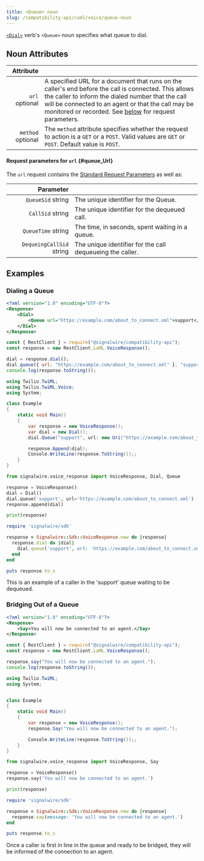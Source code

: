 ---
title: <Queue> noun
slug: /compatibility-api/cxml/voice/queue-noun
---


[`<Dial>`](./dial.mdx) verb's `<Queue>` noun specifies what queue to dial.

## Noun Attributes

|                                               Attribute |                                                                                                                                                                                                                                                                                          |
| ------------------------------------------------------: | ---------------------------------------------------------------------------------------------------------------------------------------------------------------------------------------------------------------------------------------------------------------------------------------- |
|    `url` <span className="optional-arg">optional</span> | A specified URL for a document that runs on the caller's end before the call is connected. This allows the caller to inform the dialed number that the call will be connected to an agent or that the call may be monitored or recorded. See [below](#queue_Url) for request parameters. |
| `method` <span className="optional-arg">optional</span> | The `method` attribute specifies whether the request to action is a `GET` or a `POST`. Valid values are `GET` or `POST`. Default value is `POST`.                                                                                                                                        |


#### Request parameters for `url` {#queue_Url}

The `url` request contains the [Standard Request Parameters](./index.mdx#request-parameters) as well as:

|                                                      Parameter |                                                           |
| -------------------------------------------------------------: | --------------------------------------------------------- |
|        `QueueSid` <span className="optional-arg">string</span> | The unique identifier for the Queue.                      |
|         `CallSid` <span className="optional-arg">string</span> | The unique identifier for the dequeued call.              |
|       `QueueTime` <span className="optional-arg">string</span> | The time, in seconds, spent waiting in a queue.           |
| `DequeingCallSid` <span className="optional-arg">string</span> | The unique identifier for the call dequeueing the caller. |

## Examples

### Dialing a Queue

<Tabs  groupId="cxml-api">
  <TabItem value="XML">

```xml
<?xml version="1.0" encoding="UTF-8"?>
<Response>
    <Dial>
        <Queue url="https://example.com/about_to_connect.xml">support</Queue>
    </Dial>
</Response>
```

  </TabItem>

  <TabItem value="JavaScript">

```javascript
const { RestClient } = require("@signalwire/compatibility-api");
const response = new RestClient.LaML.VoiceResponse();

dial = response.dial();
dial.queue({ url: "https://example.com/about_to_connect.xml" }, "support");
console.log(response.toString());
```

  </TabItem>

  <TabItem value="C#">

```csharp
using Twilio.TwiML;
using Twilio.TwiML.Voice;
using System;

class Example
{
    static void Main()
    {
        var response = new VoiceResponse();
        var dial = new Dial();
        dial.Queue("support", url: new Uri("https://example.com/about_to_connect.xml"));

        response.Append(dial);
        Console.WriteLine(response.ToString());;
    }
}
```

  </TabItem>

  <TabItem value="Python">

```python
from signalwire.voice_response import VoiceResponse, Dial, Queue

response = VoiceResponse()
dial = Dial()
dial.queue('support', url='https://example.com/about_to_connect.xml')
response.append(dial)

print(response)
```

  </TabItem>

  <TabItem value="Ruby">

```ruby
require 'signalwire/sdk'

response = Signalwire::Sdk::VoiceResponse.new do |response|
  response.dial do |dial|
    dial.queue('support', url: 'https://example.com/about_to_connect.xml')
  end
end

puts response.to_s
```

  </TabItem>

</Tabs>

This is an example of a caller in the 'support' queue waiting to be dequeued.

### Bridging Out of a Queue

<Tabs  groupId="compatibility-api">
  <TabItem value="XML">

```xml
<?xml version="1.0" encoding="UTF-8"?>
<Response>
    <Say>You will now be connected to an agent.</Say>
</Response>
```

  </TabItem>

  <TabItem value="JavaScript">

```javascript
const { RestClient } = require("@signalwire/compatibility-api");
const response = new RestClient.LaML.VoiceResponse();

response.say("You will now be connected to an agent.");
console.log(response.toString());
```

  </TabItem>

  <TabItem value="C#">

```csharp
using Twilio.TwiML;
using System;


class Example
{
    static void Main()
    {
        var response = new VoiceResponse();
        response.Say("You will now be connected to an agent.");

        Console.WriteLine(response.ToString());;
    }
}
```

  </TabItem>

  <TabItem value="Python">

```python
from signalwire.voice_response import VoiceResponse, Say

response = VoiceResponse()
response.say('You will now be connected to an agent.')

print(response)
```

  </TabItem>

  <TabItem value="Ruby">

```ruby
require 'signalwire/sdk'

response = Signalwire::Sdk::VoiceResponse.new do |response|
  response.say(message: 'You will now be connected to an agent.')
end

puts response.to_s
```

  </TabItem>

</Tabs>

Once a caller is first in line in the queue and ready to be bridged, they will be informed of the connection to an agent.
